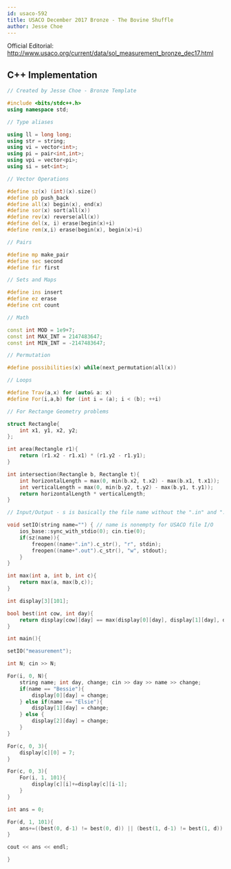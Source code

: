 ```yaml
---
id: usaco-592
title: USACO December 2017 Bronze - The Bovine Shuffle
author: Jesse Choe
---
```


Official Editorial: http://www.usaco.org/current/data/sol_measurement_bronze_dec17.html

<LanguageSection>
<CPPSection>

## C++ Implementation

```cpp
// Created by Jesse Choe - Bronze Template

#include <bits/stdc++.h>
using namespace std;

// Type aliases

using ll = long long;
using str = string; 
using vi = vector<int>;
using pi = pair<int,int>;
using vpi = vector<pi>;
using si = set<int>;

// Vector Operations

#define sz(x) (int)(x).size()
#define pb push_back
#define all(x) begin(x), end(x)
#define sor(x) sort(all(x))
#define rev(x) reverse(all(x))
#define del(x, i) erase(begin(x)+i)
#define rem(x,i) erase(begin(x), begin(x)+i)

// Pairs

#define mp make_pair
#define sec second
#define fir first

// Sets and Maps

#define ins insert
#define ez erase
#define cnt count

// Math

const int MOD = 1e9+7;
const int MAX_INT = 2147483647;
const int MIN_INT = -2147483647;

// Permutation

#define possibilities(x) while(next_permutation(all(x))

// Loops

#define Trav(a,x) for (auto& a: x)
#define For(i,a,b) for (int i = (a); i < (b); ++i)

// For Rectange Geometry problems

struct Rectangle{
	int x1, y1, x2, y2;
};

int area(Rectangle r1){
	return (r1.x2 - r1.x1) * (r1.y2 - r1.y1);
}

int intersection(Rectangle b, Rectangle t){
	int horizontalLength = max(0, min(b.x2, t.x2) - max(b.x1, t.x1)); 
	int verticalLength = max(0, min(b.y2, t.y2) - max(b.y1, t.y1));
	return horizontalLength * verticalLength; 
}

// Input/Output - s is basically the file name without the ".in" and ".out"

void setIO(string name="") { // name is nonempty for USACO file I/O
    ios_base::sync_with_stdio(0); cin.tie(0); 
    if(sz(name)){
        freopen((name+".in").c_str(), "r", stdin);
        freopen((name+".out").c_str(), "w", stdout);
    }
}

int max(int a, int b, int c){
	return max(a, max(b,c));
}

int display[3][101];

bool best(int cow, int day){
	return display[cow][day] == max(display[0][day], display[1][day], display[2][day]);
}

int main(){

setIO("measurement"); 

int N; cin >> N;

For(i, 0, N){
	string name; int day, change; cin >> day >> name >> change;
	if(name == "Bessie"){
		display[0][day] = change;
	} else if(name == "Elsie"){
		display[1][day] = change;
	} else {
		display[2][day] = change;
	}
}

For(c, 0, 3){
	display[c][0] = 7;
}

For(c, 0, 3){
	For(i, 1, 101){
		display[c][i]+=display[c][i-1];
	}
}

int ans = 0;

For(d, 1, 101){
	ans+=((best(0, d-1) != best(0, d)) || (best(1, d-1) != best(1, d)) || (best(2, d-1) != best(2, d)));
}

cout << ans << endl;

}
```

</CPPSection>
</LanguageSection>
